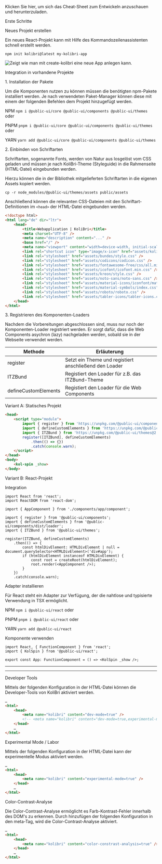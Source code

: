 
<Meta title="Get Started/Erste Schritte" id="get-started" />

<div className="col-12 col-sm-6 my-2">
	<KolCard _headline="Cheat Sheet herunterladen" _level={2}>
		<KolLink slot="content" _useCase="nav" _href="/kolibri-accessible-web-components.cheat-sheet.html" _target="cheat-sheet">
			<div className="d-flex gap-4 py-2">
				<KolIcon className="homepage" _icon="fa-regular fa-file-lines" />
				<span>Klicken Sie hier, um sich das Cheat-Sheet zum Entwickeln anzuschauen und herunterzuladen.</span>
			</div>
		</KolLink>
	</KolCard>
</div>

<kol-heading _level="1">Erste Schritte</kol-heading>

<kol-heading _level="2">Neues Projekt erstellen</kol-heading>

Ein neues React-Projekt kann mit Hilfe des Kommandozeilenassistenten schnell erstellt werden.

```
npm init kolibri@latest my-kolibri-app
```

<img
	src="https://raw.githubusercontent.com/public-ui/.github/main/profile/create-kolibri.gif"
	alt="Zeigt wie man mit create-kolibri eine neue App anlegen kann."
/>

<kol-heading _level="2">Integration in vorhandene Projekte</kol-heading>

<kol-heading _level="3">1. Installation der Pakete</kol-heading>

Um die Komponenten nutzen zu können müssen die benötigten npm-Pakete installiert werden.
Je nach verwendeten Paket-Manager können diese mit einem der folgenden Befehlen dem Projekt hinzugefügt werden.

NPM `npm i @public-ui/core @public-ui/components @public-ui/themes` oder

PNPM `pnpm i @public-ui/core @public-ui/components @public-ui/themes` oder

YARN `yarn add @public-ui/core @public-ui/components @public-ui/themes`

<kol-heading _level="3">2. Einbinden von Schriftarten</kol-heading>

Schriftarten, sogenannte Fonts, werden von Natur aus losgelöst vom CSS geladen und müssen je nach KoliBri-Theme (Styleguide) in die Rahmenseite (HTML-Datei) eingebunden werden.

Hierzu können die in der Bibliothek mitgelieferten Schriftarten in die eigenen Assets kopiert werden.

`cp -r node_modules/@public-ui/themes/assets public/assets`

Anschließend können die relevanten CSS-Dateien mit den Schriftart-Definitionen im `<head>` der HTML-Datei eingebunden werden.

```html
<!doctype html>
<html lang="de" dir="ltr">
	<head>
		<title>Webapplication | KoliBri</title>
		<meta charset="UTF-8" />
		<meta name="description" content="..." />
		<base href="/" />
		<meta name="viewport" content="width=device-width, initial-scale=1" />
		<link rel="shortcut icon" type="image/x-icon" href="assets/kolibri.ico" />
		<link rel="stylesheet" href="assets/bundes/style.css" />
		<link rel="stylesheet" href="assets/codicons/codicon.css" />
		<link rel="stylesheet" href="assets/fontawesome-free/css/all.min.css" />
		<link rel="stylesheet" href="assets/icofont/icofont.min.css" />
		<link rel="stylesheet" href="assets/kreon/style.css" />
		<link rel="stylesheet" href="assets/noto-sans/noto-sans.css" />
		<link rel="stylesheet" href="assets/material-icons/iconfont/material-icons.css" />
		<link rel="stylesheet" href="assets/material-symbols/index.css" />
		<link rel="stylesheet" href="assets/roboto/roboto.css" />
		<link rel="stylesheet" href="assets/tabler-icons/tabler-icons.css" />
	</head>
</html>
```

<kol-heading _level="3">3. Registrieren des Komponenten-Loaders</kol-heading>

Nachdem die Vorbereitungen abgeschlossen sind, muss nur noch der Komponenten-Loader registriert werden.
Er sorgt dafür, dass die Web Components asychron (lazy) nachgeladen werden, sobald sie in der Webseite verwendet werden.

| Methode              | Erläuterung                                            |
| -------------------- | ------------------------------------------------------ |
| register             | Setzt ein Theme und registiert anschließend den Loader |
| ITZBund              | Registiert den Loader für z.B. das ITZBund-Theme       |
| defineCustomElements | Registiert den Loader für die Web Components           |

<kol-heading _level="4">Variant A: Statisches Projekt</kol-heading>

```html
<head>
	<script type="module">
		import { register } from 'https://unpkg.com/@public-ui/components@2.0.0-rc.4/dist/esm/index.js';
		import { defineCustomElements } from 'https://unpkg.com/@public-ui/components@2.0.0-rc.4/dist/loader/index.js';
		import { ITZBund } from 'https://unpkg.com/@public-ui/themes@2.0.0-rc.4/dist/index.mjs';
		register([ITZBund], defineCustomElements)
			.then(() => {})
			.catch(console.warn);
	</script>
</head>
<body>
	<kol-spin _show>
</body>
```

<kol-heading _level="4">Variant B: React-Projekt</kol-heading>

<kol-heading _level="5">Integration</kol-heading>

```tsx
import React from 'react';
import ReactDOM from 'react-dom';

import { AppComponent } from './components/app/component';

import { register } from '@public-ui/components';
import { defineCustomElements } from '@public-ui/components/dist/loader';
import { ITZBund } from '@public-ui/themes';

register(ITZBund, defineCustomElements)
	.then(() => {
		const htmlDivElement: HTMLDivElement | null = document.querySelector<HTMLDivElement>('div#app');
		if (htmlDivElement instanceof HTMLDivElement) {
			const root = createRoot(htmlDivElement);
			root.render(<AppComponent />);
		}
	})
	.catch(console.warn);
```

<kol-heading _level="5">Adapter installieren</kol-heading>

Für React steht ein Adapter zur Verfügung, der die nahtlose und typisierte Verwendung in TSX ermöglicht.

NPM `npm i @public-ui/react` oder

PNPM `pnpm i @public-ui/react` oder

YARN `yarn add @public-ui/react`

<kol-heading _level="5">Komponente verwenden</kol-heading>

```tsx
import React, { FunctionComponent } from 'react';
import { KolSpin } from '@public-ui/react';

export const App: FunctionComponent = () => <KolSpin _show />;
```

<hr />
<hr />

<kol-heading _level="2">Developer Tools</kol-heading>

Mittels der folgenden Konfiguration in der HTML-Datei können die Developer-Tools von KoliBri aktiviert werden.

```html
…
<html>
	<head>
		<meta name="kolibri" content="dev-mode=true" />
		<!-- <meta name="kolibri" content="dev-mode=true,experimental-mode=true" /> -->
	</head>
	…
</html>
```

<kol-heading _level="2">Experimental Mode / Labor</kol-heading>

Mittels der folgenden Konfiguration in der HTML-Datei kann der experimentelle Modus aktiviert werden.

```html
…
<html>
	<head>
		<meta name="kolibri" content="experimental-mode=true" />
	</head>
	…
</html>
```

<kol-heading _level="3">Color-Contrast-Analyse</kol-heading>

Die Color-Contrast-Analyse ermöglicht es Farb-Kontrast-Fehler innerhalb des DOM's zu erkennen. Durch hinzufügen der folgenden Konfiguration in den meta-Tag, wird die Color-Contrast-Analyse aktiviert.

```html
…
<html>
	<head>
		<meta name="kolibri" content="color-constrast-analysis=true" />
	</head>
	…
</html>
```
